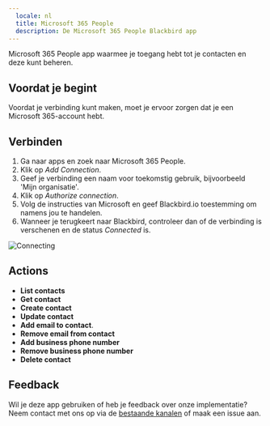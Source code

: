 ```yaml
---
  locale: nl
  title: Microsoft 365 People
  description: De Microsoft 365 People Blackbird app
---
```


<LinkCard title="View on Github" target="_blank" href="https://github.com/bb-io/Microsoft365People" icon="github" />

Microsoft 365 People app waarmee je toegang hebt tot je contacten en deze kunt beheren.

## Voordat je begint

Voordat je verbinding kunt maken, moet je ervoor zorgen dat je een Microsoft 365-account hebt.

## Verbinden

1. Ga naar apps en zoek naar Microsoft 365 People.
2. Klik op _Add Connection_.
3. Geef je verbinding een naam voor toekomstig gebruik, bijvoorbeeld 'Mijn organisatie'.
4. Klik op _Authorize connection_.
5. Volg de instructies van Microsoft en geef Blackbird.io toestemming om namens jou te handelen.
6. Wanneer je terugkeert naar Blackbird, controleer dan of de verbinding is verschenen en de status _Connected_ is.

![Connecting](https://raw.githubusercontent.com/bb-io/Microsoft365People/main/image/README/connecting.png)

## Actions

- **List contacts**
- **Get contact**
- **Create contact**
- **Update contact**
- **Add email to contact**.
- **Remove email from contact**
- **Add business phone number**
- **Remove business phone number**
- **Delete contact**

## Feedback

Wil je deze app gebruiken of heb je feedback over onze implementatie? Neem contact met ons op via de [bestaande kanalen](https://www.blackbird.io/) of maak een issue aan.